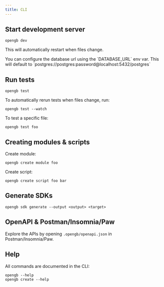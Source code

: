 ```yaml
---
title: CLI
---
```


## Start development server

```
opengb dev
```

This will automatically restart when files change.

<Tip>
    You can configure the database url using the `DATABASE_URL` env var. This will
    default to `postgres://postgres:password@localhost:5432/postgres`
</Tip>

## Run tests

```
opengb test
```

To automatically rerun tests when files change, run:

```
opengb test --watch
```

To test a specific file:

```
opengb test foo
```

## Creating modules & scripts

Create module:

```
opengb create module foo
```

Create script:

```
opengb create script foo bar
```

## Generate SDKs

```
opengb sdk generate --output <output> <target>
```

## OpenAPI & Postman/Insomnia/Paw

Explore the APIs by opening `.opengb/openapi.json` in Postman/Insomnia/Paw.

## Help

All commands are documented in the CLI:

```
opengb --help
opengb create --help
```